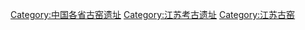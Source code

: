 [[Category:中国各省古窑遗址|Category:中国各省古窑遗址]]
[[Category:江苏考古遗址|Category:江苏考古遗址]]
[[Category:江苏古窑|Category:江苏古窑]]